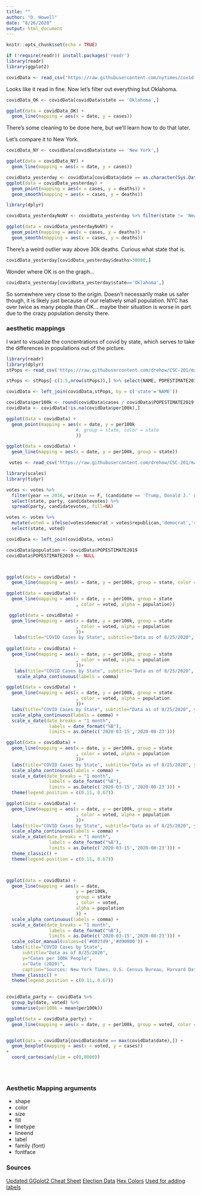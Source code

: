 ```yaml
---
title: ""
author: "D. Howell"
date: "8/26/2020"
output: html_document
---
```


```r
knitr::opts_chunk$set(echo = TRUE)
```

```r
if (!require(readr)) install.packages('readr')
library(readr)
library(ggplot2)

covidData <- read_csv('https://raw.githubusercontent.com/nytimes/covid-19-data/master/us-states.csv')
```

Looks like it read in fine. Now let's filter out everything but Oklahoma.
```r
covidData_OK <- covidData[covidData$state == 'Oklahoma',]

ggplot(data = covidData_OK) + 
  geom_line(mapping = aes(x = date, y = cases))

```

There's some cleaning to be done here, but we'll learn how to do that later. 

Let's compare it to New York.
```r
covidData_NY <- covidData[covidData$state == 'New York',]

ggplot(data = covidData_NY) + 
  geom_line(mapping = aes(x = date, y = cases))
```

```r
covidData_yesterday <- covidData[covidData$date == as.character(Sys.Date()-1),]
ggplot(data = covidData_yesterday) + 
  geom_point(mapping = aes(x = cases, y = deaths)) + 
  geom_smooth(mapping = aes(x = cases, y = deaths))

library(dplyr)

covidData_yesterdayNoNY <- covidData_yesterday %>% filter(state != 'New York')

ggplot(data = covidData_yesterdayNoNY) + 
  geom_point(mapping = aes(x = cases, y = deaths)) + 
  geom_smooth(mapping = aes(x = cases, y = deaths))

```
There's a weird outlier way above 30k deaths. Curious what state that is. 
```r
covidData_yesterday[covidData_yesterday$deaths>30000,]
```
Wonder where OK is on the graph...
```r
covidData_yesterday[covidData_yesterday$state=='Oklahoma',]
```
So somewhere very close to the origin. Doesn't necessarily make us safer though, it is likely just because of our relatively small population. NYC has over twice as many people than OK... maybe their situation is worse in part due to the crazy population density there. 



### aesthetic mappings

I want to visualize the concentrations of covid by state, which serves to take the differences in populations out of the picture. 

```r
library(readr)
library(dplyr)
stPops <- read_csv('https://raw.githubusercontent.com/drehow/CSC-201/master/2020_Fall/20200821_Analytics%20with%20Excel_2/nst-est2019-alldata.csv')

stPops <- stPops[-c(1:5,nrow(stPops)),] %>% select(NAME, POPESTIMATE2019)

covidData <- left_join(covidData,stPops, by = c('state'='NAME'))

covidData$per100k <- round(covidData$cases / covidData$POPESTIMATE2019 * 10000,2)
covidData <- covidData[!is.na(covidData$per100k),]

```

```r
ggplot(data = covidData) + 
  geom_point(mapping = aes(x = date, y = per100k
                          #, group = state, color = state
                          ))

ggplot(data = covidData) + 
  geom_line(mapping = aes(x = date, y = per100k, group = state))
```


```r
 votes <- read_csv('https://raw.githubusercontent.com/drehow/CSC-201/master/2020_Fall/20200824_Beginning%20with%20R%20...%20Visualizing%20Data/1976-2016-president.csv')

library(scales)
library(tidyr)

votes <- votes %>% 
  filter(year == 2016, writein == F, (candidate == 'Trump, Donald J.' & party =='republican') | (candidate == 'Clinton, Hillary' & party=='democrat')) %>%
  select(state, party, candidatevotes) %>%
  spread(party, candidatevotes, fill=NA) 

votes <- votes %>% 
  mutate(voted = ifelse(votes$democrat > votes$republican,'democrat','republican')) %>% 
  select(state, voted)

covidData <- left_join(covidData, votes)

covidData$population <- covidData$POPESTIMATE2019
covidData$POPESTIMATE2019 <- NULL



ggplot(data = covidData) + 
  geom_line(mapping = aes(x = date, y = per100k, group = state, color = voted))

ggplot(data = covidData) + 
  geom_line(mapping = aes(x = date, y = per100k, group = state
                          , color = voted, alpha = population))

 ggplot(data = covidData) + 
  geom_line(mapping = aes(x = date, y = per100k, group = state
                          , color = voted, alpha = population
                          ))+
   labs(title="COVID Cases by State", subtitle="Data as of 8/25/2020", y="Cases per 100k People", x="Date (2020)", caption="Sources: New York Times, U.S. Census Bureau, Harvard Dataverse") 
   
ggplot(data = covidData) + 
  geom_line(mapping = aes(x = date, y = per100k, group = state
                          , color = voted, alpha = population
                          ))+
   labs(title="COVID Cases by State", subtitle="Data as of 8/25/2020", y="Cases per 100k People", x="Date (2020)", caption="Sources: New York Times, U.S. Census Bureau, Harvard Dataverse") +
    scale_alpha_continuous(labels = comma) 

ggplot(data = covidData) + 
  geom_line(mapping = aes(x = date, y = per100k, group = state
                          , color = voted, alpha = population
                          ))+
  labs(title="COVID Cases by State", subtitle="Data as of 8/25/2020", y="Cases per 100k People", x="Date (2020)", caption="Sources: New York Times, U.S. Census Bureau, Harvard Dataverse") +
  scale_alpha_continuous(labels = comma) +
  scale_x_date(date_breaks = "1 month",
                labels = date_format("%B"),
                limits = as.Date(c('2020-03-15','2020-08-23')))

ggplot(data = covidData) + 
  geom_line(mapping = aes(x = date, y = per100k, group = state
                          , color = voted, alpha = population
                          ))+
  labs(title="COVID Cases by State", subtitle="Data as of 8/25/2020", y="Cases per 100k People", x="Date (2020)", caption="Sources: New York Times, U.S. Census Bureau, Harvard Dataverse") +
  scale_alpha_continuous(labels = comma) +
  scale_x_date(date_breaks = "1 month",
                labels = date_format("%B"),
                limits = as.Date(c('2020-03-15','2020-08-23'))) +
  theme(legend.position = c(0.11, 0.67))

ggplot(data = covidData) + 
  geom_line(mapping = aes(x = date, y = per100k, group = state
                          , color = voted, alpha = population
                          ))+
  labs(title="COVID Cases by State", subtitle="Data as of 8/25/2020", y="Cases per 100k People", x="Date (2020)", caption="Sources: New York Times, U.S. Census Bureau, Harvard Dataverse") +
  scale_alpha_continuous(labels = comma) +
  scale_x_date(date_breaks = "1 month",
                labels = date_format("%B"),
                limits = as.Date(c('2020-03-15','2020-08-23'))) +
  theme_classic() +
  theme(legend.position = c(0.11, 0.67))



ggplot(data = covidData) + 
  geom_line(mapping = aes(x = date, 
                          y = per100k, 
                          group = state
                          , color = voted, 
                          alpha = population
                          )) + 
  scale_alpha_continuous(labels = comma) +
  scale_x_date(date_breaks = "1 month",
                labels = date_format("%B"),
                limits = as.Date(c('2020-03-15','2020-08-23'))) +
  scale_color_manual(values=c('#002fd9','#d90000')) +
  labs(title="COVID Cases by State", 
      subtitle="Data as of 8/25/2020", 
      y="Cases per 100k People", 
      x="Date (2020)", 
      caption="Sources: New York Times, U.S. Census Bureau, Harvard Dataverse") +
  theme_classic() +
  theme(legend.position = c(0.11, 0.67))
  

covidData_party <- covidData %>% 
  group_by(date, voted) %>% 
  summarise(per100k = mean(per100k))

ggplot(data = covidData_party) + 
  geom_line(mapping = aes(x = date, y = per100k, group = voted, color = voted))


ggplot(data = covidData[covidData$date == max(covidData$date),]) + 
  geom_boxplot(mapping = aes(x = voted, y = cases)) 
+ 
  coord_cartesian(ylim = c(0,8000))





```

### Aesthetic Mapping arguments
  * shape
  * color
  * size
  * fill
  * linetype
  * lineend
  * label
  * family (font)
  * fontface

### Sources

[Updated GGplot2 Cheat Sheet]()
[Election Data]()
[Hex Colors]()
[Used for adding labels]()
